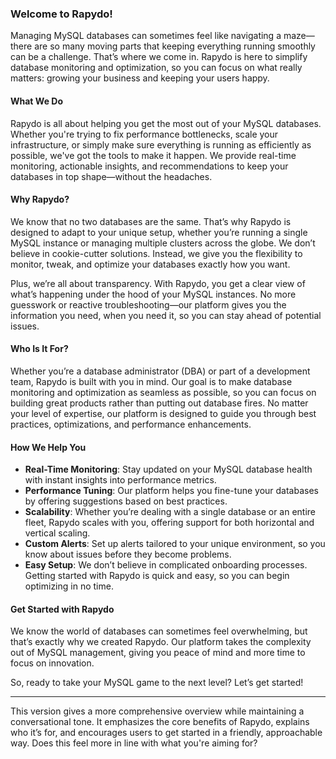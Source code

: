 

### Welcome to Rapydo!

Managing MySQL databases can sometimes feel like navigating a maze—there are so many moving parts that keeping everything running smoothly can be a challenge. That’s where we come in. Rapydo is here to simplify database monitoring and optimization, so you can focus on what really matters: growing your business and keeping your users happy.

#### What We Do

Rapydo is all about helping you get the most out of your MySQL databases. Whether you're trying to fix performance bottlenecks, scale your infrastructure, or simply make sure everything is running as efficiently as possible, we've got the tools to make it happen. We provide real-time monitoring, actionable insights, and recommendations to keep your databases in top shape—without the headaches.

#### Why Rapydo?

We know that no two databases are the same. That’s why Rapydo is designed to adapt to your unique setup, whether you’re running a single MySQL instance or managing multiple clusters across the globe. We don’t believe in cookie-cutter solutions. Instead, we give you the flexibility to monitor, tweak, and optimize your databases exactly how you want.

Plus, we’re all about transparency. With Rapydo, you get a clear view of what’s happening under the hood of your MySQL instances. No more guesswork or reactive troubleshooting—our platform gives you the information you need, when you need it, so you can stay ahead of potential issues.

#### Who Is It For?

Whether you’re a database administrator (DBA) or part of a development team, Rapydo is built with you in mind. Our goal is to make database monitoring and optimization as seamless as possible, so you can focus on building great products rather than putting out database fires. No matter your level of expertise, our platform is designed to guide you through best practices, optimizations, and performance enhancements.

#### How We Help You

- **Real-Time Monitoring**: Stay updated on your MySQL database health with instant insights into performance metrics.
- **Performance Tuning**: Our platform helps you fine-tune your databases by offering suggestions based on best practices.
- **Scalability**: Whether you’re dealing with a single database or an entire fleet, Rapydo scales with you, offering support for both horizontal and vertical scaling.
- **Custom Alerts**: Set up alerts tailored to your unique environment, so you know about issues before they become problems.
- **Easy Setup**: We don’t believe in complicated onboarding processes. Getting started with Rapydo is quick and easy, so you can begin optimizing in no time.

#### Get Started with Rapydo

We know the world of databases can sometimes feel overwhelming, but that’s exactly why we created Rapydo. Our platform takes the complexity out of MySQL management, giving you peace of mind and more time to focus on innovation.

So, ready to take your MySQL game to the next level? Let’s get started!

---

This version gives a more comprehensive overview while maintaining a conversational tone. It emphasizes the core benefits of Rapydo, explains who it’s for, and encourages users to get started in a friendly, approachable way. Does this feel more in line with what you're aiming for?